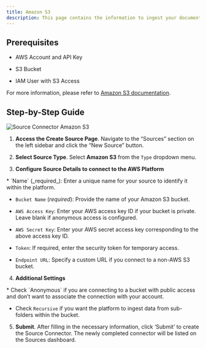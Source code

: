 ```yaml
---
title: Amazon S3
description: This page contains the information to ingest your documents from Amazon S3 buckets.
---
```


## Prerequisites

*   AWS Account and API Key
    
*   S3 Bucket
    
*   IAM User with S3 Access
    

For more information, please refer to [Amazon S3 documentation](https://docs.aws.amazon.com/AmazonS3/latest/userguide/Welcome.html).

## Step-by-Step Guide

![Source Connector Amazon S3](/img/platform/Source-AWS-S3.png)

1.  **Access the Create Source Page**. Navigate to the “Sources” section on the left sidebar and click the “New Source” button.
    
2.  **Select Source Type**. Select **Amazon S3** from the `Type` dropdown menu.
    
3.  **Configure Source Details to connect to the AWS Platform**
    
<Note>
*   `Name` (_required_): Enter a unique name for your source to identify it within the platform.
    
*   `Bucket Name` (_required_): Provide the name of your Amazon S3 bucket.
    
*   `AWS Access Key`: Enter your AWS access key ID if your bucket is private. Leave blank if anonymous access is configured.
    
*   `AWS Secret Key`: Enter your AWS secret access key corresponding to the above access key ID.
    
*   `Token`: If required, enter the security token for temporary access.
    
*   `Endpoint URL`: Specify a custom URL if you connect to a non-AWS S3 bucket.
</Note>   

4.  **Additional Settings**
    
<Note>
*   Check `Anonymous` if you are connecting to a bucket with public access and don’t want to associate the connection with your account.
    
*   Check `Recursive` if you want the platform to ingest data from sub-folders within the bucket.
</Note> 

5.  **Submit**. After filling in the necessary information, click ‘Submit’ to create the Source Connector. The newly completed connector will be listed on the Sources dashboard.